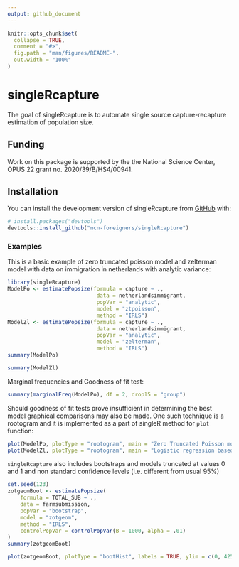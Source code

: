 ```yaml
---
output: github_document
---
```


<!-- README.md is generated from README.Rmd. Please edit that file -->

```r
knitr::opts_chunk$set(
  collapse = TRUE,
  comment = "#>",
  fig.path = "man/figures/README-",
  out.width = "100%"
)
```

# singleRcapture

<!-- badges: start -->
<!-- badges: end -->

The goal of singleRcapture is to automate single source capture-recapture estimation of population size.

## Funding

Work on this package is supported by the the National Science Center, OPUS 22 grant no. 2020/39/B/HS4/00941.

## Installation

You can install the development version of singleRcapture from [GitHub](https://github.com/ncn-foreigners/singleRcapture) with:

``` r
# install.packages("devtools")
devtools::install_github("ncn-foreigners/singleRcapture")
```

### Examples

This is a basic example of zero truncated poisson model and zelterman model with 
data on immigration in netherlands with analytic variance:

```r
library(singleRcapture)
ModelPo <- estimatePopsize(formula = capture ~ .,
                            data = netherlandsimmigrant,
                            popVar = "analytic",
                            model = "ztpoisson",
                            method = "IRLS")
ModelZl <- estimatePopsize(formula = capture ~ .,
                            data = netherlandsimmigrant,
                            popVar = "analytic",
                            model = "zelterman",
                            method = "IRLS")
summary(ModelPo)
```

```r
summary(ModelZl)
```

Marginal frequencies and Goodness of fit test:

```r
summary(marginalFreq(ModelPo), df = 2, dropl5 = "group")
```

Should goodness of fit tests prove insufficient in determining the best model graphical comparisons may also be made.
One such technique is a rootogram and it is implemented as a part of singleR method for `plot` function:

```r
plot(ModelPo, plotType = "rootogram", main = "Zero Truncated Poisson model")
plot(ModelZl, plotType = "rootogram", main = "Logistic regression based Zelterman model")
```

`singleRcapture` also includes bootstraps and models truncated at values 0 and 1 
and non standard confidence levels (i.e. different from usual 95%)

```r
set.seed(123)
zotgeomBoot <- estimatePopsize(
    formula = TOTAL_SUB ~ .,
    data = farmsubmission,
    popVar = "bootstrap",
    model = "zotgeom",
    method = "IRLS",
    controlPopVar = controlPopVar(B = 1000, alpha = .01)
)
summary(zotgeomBoot)
```

```r
plot(zotgeomBoot, plotType = "bootHist", labels = TRUE, ylim = c(0, 425))
```